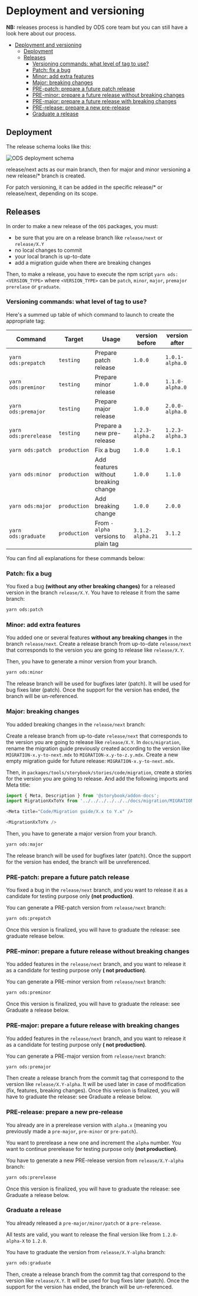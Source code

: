 # Deployment and versioning

**NB:** releases process is handled by ODS core team but you can still have a look here about our process.

<!-- TOC -->

* [Deployment and versioning](#deployment-and-versioning)
  * [Deployment](#deployment)
  * [Releases](#releases)
    * [Versioning commands: what level of tag to use?](#versioning-commands--what-level-of-tag-to-use)
    * [Patch: fix a bug](#patch--fix-a-bug)
    * [Minor: add extra features](#minor--add-extra-features)
    * [Major: breaking changes](#major--breaking-changes)
    * [PRE-patch: prepare a future patch release](#pre-patch--prepare-a-future-patch-release)
    * [PRE-minor: prepare a future release without breaking changes](#pre-minor--prepare-a-future-release-without-breaking-changes)
    * [PRE-major: prepare a future release with breaking changes](#pre-major--prepare-a-future-release-with-breaking-changes)
    * [PRE-release: prepare a new pre-release](#pre-release--prepare-a-new-pre-release)
    * [Graduate a release](#graduate-a-release)

<!-- TOC -->

## Deployment

The release schema looks like this:

![ODS deployment schema](contributing-images/ods-deployment.png "ODS deployment schema")

release/next acts as our main branch, then for major and minor versioning a new release/* branch is created.

For patch versioning, it can be added in the specific release/* or release/next, depending on its scope.

## Releases

In order to make a new release of the `ODS` packages, you must:

- be sure that you are on a release branch like `release/next` or `release/X.Y`
- no local changes to commit
- your local branch is up-to-date
- add a migration guide when there are breaking changes

Then, to make a release, you have to execute the npm script `yarn ods:<VERSION_TYPE>`
where `<VERSION_TYPE>` can be `patch`, `minor`, `major`, `premajor` `prerelase` or `graduate`.

### Versioning commands: what level of tag to use?

Here's a summed up table of which command to launch to create the appropriate tag:

| Command               | Target       | Usage                                | version before   | version after   |
|-----------------------|--------------|--------------------------------------|------------------|-----------------|
| `yarn ods:prepatch`   | `testing`    | Prepare patch release                | `1.0.0`          | `1.0.1-alpha.0` |
| `yarn ods:preminor`   | `testing`    | Prepare minor release                | `1.0.0`          | `1.1.0-alpha.0` |
| `yarn ods:premajor`   | `testing`    | Prepare major release                | `1.0.0`          | `2.0.0-alpha.0` |
| `yarn ods:prerelease` | `testing`    | Prepare a new pre-release            | `1.2.3-alpha.2`  | `1.2.3-alpha.3` |
| `yarn ods:patch`      | `production` | Fix a bug                            | `1.0.0`          | `1.0.1`         |
| `yarn ods:minor`      | `production` | Add features without breaking change | `1.0.0`          | `1.1.0`         |
| `yarn ods:major`      | `production` | Add breaking change                  | `1.0.0`          | `2.0.0`         |
| `yarn ods:graduate`   | `production` | From `-alpha` versions to plain tag  | `3.1.2-alpha.21` | `3.1.2`         |

You can find all explanations for these commands below:

### Patch: fix a bug

You fixed a bug **(without any other breaking changes)** for a released version in the branch `release/X.Y`.
You have to release it from the same branch:

```bash
yarn ods:patch
```

### Minor: add extra features

You added one or several features **without any breaking changes** in the branch `release/next`.
Create a release branch from up-to-date `release/next` that corresponds to the version you are going to release like `release/X.Y`.

Then, you have to generate a minor version from your branch.

```bash
yarn ods:minor
```

The release branch will be used for bugfixes later (patch).
It will be used for bug fixes later (patch).
Once the support for the version has ended, the branch will be un-referenced.

### Major: breaking changes

You added breaking changes in the `release/next` branch:

Create a release branch from up-to-date `release/next` that corresponds to the version you are going to release like `release/X.Y`.
In `docs/migration`, rename the migration guide previously created according to the version like `MIGRATION-x.y-to-next.mdx` to `MIGRATION-x.y-to-z.y.mdx`.
Create a new empty migration guide for future release: `MIGRATION-x.y-to-next.mdx`.

Then, in `packages/tools/storybook/stories/code/migration`, create a stories for the version you are going to release.
And add the following imports and Meta title:
```typescript
import { Meta, Description } from '@storybook/addon-docs';
import MigrationXxToYx from '../../../../../../docs/migration/MIGRATION-X.x-to-Y.x.mdx';

<Meta title="Code/Migration guide/X.x to Y.x" />

<MigrationXxToYx />
```

Then, you have to generate a major version from your branch.

```bash
yarn ods:major
```

The release branch will be used for bugfixes later (patch).
Once the support for the version has ended, the branch will be unreferenced.

### PRE-patch: prepare a future patch release

You fixed a bug in the `release/next` branch, and you want to release it as a candidate for testing purpose only **(not
production)**.

You can generate a PRE-patch version from `release/next` branch:

```bash
yarn ods:prepatch
```

Once this version is finalized, you will have to graduate the release: see graduate release below.

### PRE-minor: prepare a future release without breaking changes

You added features in the `release/next` branch, and you want to release it as a candidate for testing purpose only **(
not production)**.

You can generate a PRE-minor version from `release/next` branch:

```bash
yarn ods:preminor
```

Once this version is finalized, you will have to graduate the release: see Graduate a release below.

### PRE-major: prepare a future release with breaking changes

You added features in the `release/next` branch, and you want to release it as a candidate for testing purpose only **(
not production)**.

You can generate a PRE-major version from `release/next` branch:

```bash
yarn ods:premajor
```

Then create a release branch from the commit tag that correspond to the version like `release/X.Y-alpha`.
It will be used later in case of modification (fix, features, breaking changes).
Once this version is finalized, you will have to graduate the release: see Graduate a release below.

### PRE-release: prepare a new pre-release

You already are in a prerelease version with `alpha.x` (meaning you previously made a `pre-major`, `pre-minor`
or `pre-patch`).

You want to prerelease a new one and increment the `alpha` number. You want to continue prerelease for testing purpose
only **(not production)**.

You have to generate a new PRE-release version from `release/X.Y-alpha` branch:

```bash
yarn ods:prerelease
```

Once this version is finalized, you will have to graduate the release: see Graduate a release below.

### Graduate a release

You already released a `pre-major/minor/patch` or a `pre-release`.

All tests are valid, you want to release the final version like from `1.2.0-alpha-X` to `1.2.0`.

You have to graduate the version from `release/X.Y-alpha` branch:

```bash
yarn ods:graduate
```

Then, create a release branch from the commit tag that correspond to the version like `release/X.Y`.
It will be used for bug fixes later (patch).
Once the support for the version has ended, the branch will be un-referenced.
